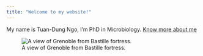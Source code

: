 ```yaml
---
title: "Welcome to my website!"
---
```


My name is Tuan-Dung Ngo, I'm PhD in Microbiology. [Know more about me](about.html)

![A view of Grenoble from Bastille fortress.](anhjun.png)
